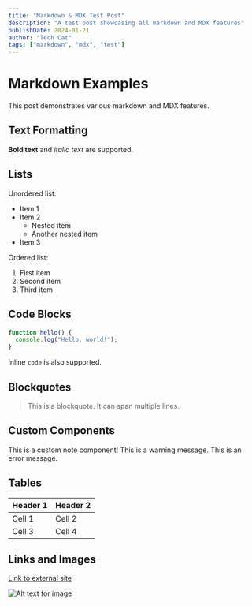 ```yaml
---
title: "Markdown & MDX Test Post"
description: "A test post showcasing all markdown and MDX features"
publishDate: 2024-01-21
author: "Tech Cat"
tags: ["markdown", "mdx", "test"]
---
```


# Markdown Examples

This post demonstrates various markdown and MDX features.

## Text Formatting

**Bold text** and *italic text* are supported.

## Lists

Unordered list:
- Item 1
- Item 2
  - Nested item
  - Another nested item
- Item 3

Ordered list:
1. First item
2. Second item
3. Third item

## Code Blocks

```javascript
function hello() {
  console.log("Hello, world!");
}
```

Inline `code` is also supported.

## Blockquotes

> This is a blockquote.
> It can span multiple lines.

## Custom Components

<Note>
  This is a custom note component!
</Note>

<Note type="warning">
  This is a warning message.
</Note>

<Note type="error">
  This is an error message.
</Note>

## Tables

| Header 1 | Header 2 |
|----------|----------|
| Cell 1   | Cell 2   |
| Cell 3   | Cell 4   |

## Links and Images

[Link to external site](https://example.com)

![Alt text for image](https://placekitten.com/800/400)